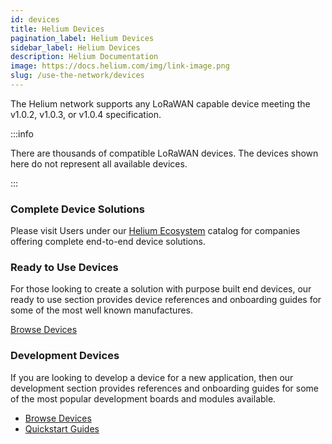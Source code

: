 ```yaml
---
id: devices
title: Helium Devices
pagination_label: Helium Devices
sidebar_label: Helium Devices
description: Helium Documentation
image: https://docs.helium.com/img/link-image.png
slug: /use-the-network/devices
---
```


The Helium network supports any LoRaWAN capable device meeting the v1.0.2, v1.0.3, or v1.0.4
specification.

:::info

There are thousands of compatible LoRaWAN devices. The devices shown here do not represent all
available devices.

:::

### Complete Device Solutions

Please visit Users under our [Helium Ecosystem](https://www.helium.com/ecosystem) catalog for
companies offering complete end-to-end device solutions.

### Ready to Use Devices

For those looking to create a solution with purpose built end devices, our ready to use section
provides device references and onboarding guides for some of the most well known manufactures.

[Browse Devices](/use-the-network/devices/ready-to-use)

### Development Devices

If you are looking to develop a device for a new application, then our development section provides
references and onboarding guides for some of the most popular development boards and modules
available.

- [Browse Devices](/use-the-network/devices/development)
- [Quickstart Guides](/use-the-network/devices/development/quickstart-guides)
